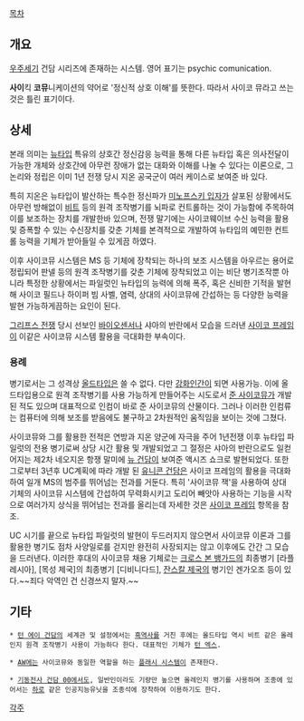 [[목차]]
== 개요 ==
[[우주세기]] 건담 시리즈에 존재하는 시스템. 영어 표기는 psychic comunication. 

'''사이'''킥 '''코뮤'''니케이션의 약어로 '정신적 상호 이해'를 뜻한다. 따라서 사이코 뮤라고 쓰는 것은 틀린 표기이다.

== 상세 ==
본래 의미는 [[뉴타입]] 특유의 상호간 정신감응 능력을 통해 다른 뉴타입 혹은 의사전달이 가능한 개체와 상호간에 아무런 장애가 없는 대화와 이해를 나눌 수 있다는 이론으로, 그 논리와 정립은 이미 1년 전쟁 당시 지온 공국군이 여러 케이스로 보여준 바 있다.

특히 지온은 뉴타입이 발산하는 특수한 정신파가 [[미노프스키 입자]]가 살포된 상황에서도 아무런 방해없이 [[비트]] 등의 원격 조작병기를 뇌파로 컨트롤하는 것이 가능함에 주목하여 이를 보조하는 장치를 개발한바 있으며, 전쟁 말기에는 사이코웨이브 수신 능력을 활용 및 증폭할 수 있는 수신장치를 갖춘 기체를 본격적으로 개발하여 뉴타입의 예민한 컨트롤 능력을 기체가 받아들일 수 있게끔 하였다.

이후 사이코뮤 시스템은 MS 등 기체에 장착되는 하나의 보조 시스템을 아우르는 용어로 정립되어 판넬 등의 원격 조작병기를 갖춘 기체에 장착되었고 이는 비단 병기조작뿐 아니라 특정한 상황에서는 파일럿인 뉴타입의 능력에 의해 폭주, 혹은 신비한 기적을 발현해 사이코 필드나 하이퍼 빔 사벨, 염력, 상대의 사이코뮤에 간섭하는 등 다양한 능력을 발현 가능하게끔하는 요인이 된다.

[[그리프스 전쟁]] 당시 선보인 [[바이오센서]]나 샤아의 반란에서 모습을 드러낸 [[사이코 프레임]]이 이같은 사이코뮤 시스템 활용을 극대화한 부속이다.

=== 용례 ===
병기로서는 그 성격상 [[올드타입]]은 쓸 수 없다. 다만 [[강화인간]]이 되면 사용가능. 이에 올드타입용으로 원격 조작병기를 사용 가능하게 만들어주는 시도로서 [[준 사이코뮤]]가 개발된 적도 있으며 대표적으로 인컴이 바로 준 사이코뮤의 산물이다. 그러나 이러한 인컴류는 컴퓨터에 의해 보조를 받음에도 불구하고 2차원적인 움직임을 보이는 것에 그쳤다.

사이코뮤와 그를 활용한 전적은 연방과 지온 양군에 자극을 주어 1년전쟁 이후 뉴타입 파일럿의 전용 병기로써 상당 시간 활용 및 개발되었고 그 절정은 샤아의 반란으로도 일컫어지는 제2차 네오지온 항쟁 말미에 [[뉴 건담]]이 보여준 액시즈 쇼크로 발현되었다. 또한 그로부터 3년후 UC계획에 따라 개발 된 [[유니콘 건담]]은 사이코 프레임의 활용을 극대화하여 일개 MS의 범주를 뛰어넘는 전과를 거둔다. 특히 '사이코뮤 잭'을 사용하여 상대 기체의 사이코뮤 시스템에 간섭하여 무력화시키고 도리어 빼앗아 사용하는 기능을 시작으로 여러가지 상식을 뛰어넘는 전과를 올리는데 자세한 것은 [[사이코 프레임]] 항목을 참조.

UC 시기를 끝으로 뉴타입 파일럿의 발현이 두드러지지 않으면서 사이코뮤 이론과 그를 활용한 병기도 점차 사양일로를 걷지만 완전히 사장되지는 않고 이후에도 간간 그 모습을 드러낸다. 이러한 후대의 사이코뮤 채용 기체로는 [[크로스 본 뱅가드]]의 최종병기 [라플레시아], [목성 제국]의 최종병기 [디비니다드], [[잔스칼 제국]]의 병기인 겐가오조 등이 있다.~~죄다 악역인 건 신경쓰지 말자.~~

== 기타 ==
 * [[턴 에이 건담]]의 세계관 및 설정에서는 [[흑역사]]를 거친 후에는 올드타입 역시 비트 같은 올레인지 원격 조작병기 사용이 가능하다 한다. 대표적인 기체가 [[턴 엑스]].

 * [[AW]]에는 사이코뮤와 동일한 역할을 하는 [[플래시 시스템]]이 존재한다.

 * [[기동전사 건담 00]]에서도, 일반인이라도 기량만 높으면 올레인지 병기를 사용하며 조종에 있어서는 [[하로]] 같은 인공지능유닛을 조종석에 장착하여 이용하기도 한다.
[[각주]]
